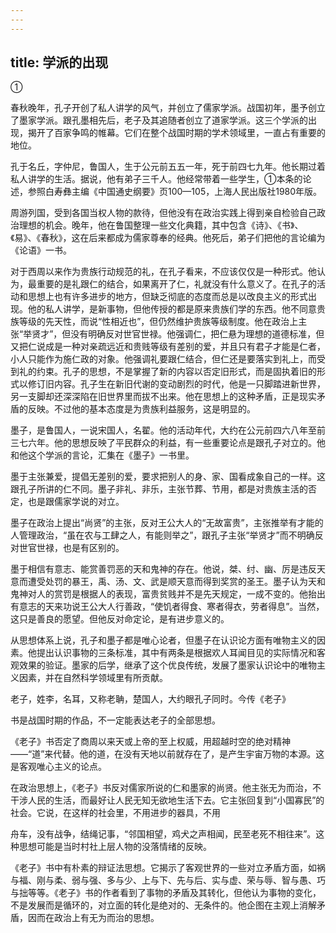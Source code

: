 ```yaml
---
---
---
```

title: 学派的出现
---




①

春秋晚年，孔子开创了私人讲学的风气，并创立了儒家学派。战国初年，墨予创立了墨家学派。跟孔墨相先后，老子及其追随者创立了道家学派。这三个学派的出现，揭开了百家争鸣的帷幕。它们在整个战国时期的学术领域里，一直占有重要的地位。

孔于名丘，字仲尼，鲁国人，生于公元前五五一年，死于前四七九年。他长期过着私人讲学的生活。据说，他有弟子三千人。他经常带着一些学生，①本条的论述，参照白寿彝主编《中国通史纲要》页100—105，上海人民出版社1980年版。

周游列国，受到各国当权人物的款待，但他没有在政治实践上得到亲自检验自己政治理想的机会。晚年，他在鲁国整理一些文化典籍，其中包含《诗》、《书》、《易》、《春秋》，这在后来都成为儒家尊奉的经典。他死后，弟子们把他的言论编为《论语》一书。

对于西周以来作为贵族行动规范的礼，在孔子看来，不应该仅仅是一种形式。他认为，最重要的是礼跟仁的结合，如果离开了仁，礼就没有什么意义了。在孔子的活动和思想上也有许多进步的地方，但缺乏彻底的态度而总是以改良主义的形式出现。他的私人讲学，是新事物，但他传授的都是原来贵族们学的东西。他不同意贵族等级的先天性，而说“性相近也”，但仍然维护贵族等级制度。他在政治上主张“举贤才”，但没有明确反对世官世禄。他强调仁，把仁悬为理想的道德标准，但又把仁说成是一种对亲疏远近和贵贱等级有差别的爱，并且只有君子才能是仁者，小人只能作为施仁政的对象。他强调礼要跟仁结合，但仁还是要落实到礼上，而受到礼的约束。孔子的思想，不是掌握了新的内容以否定旧形式，而是固执着旧的形式以修订旧内容。孔子生在新旧代谢的变动剧烈的时代，他是一只脚踏进新世界，另一支脚却还深深陷在旧世界里而拔不出来。他在思想上的这种矛盾，正是现实矛盾的反映。不过他的基本态度是为贵族利益服务，这是明显的。

墨子，是鲁国人，一说宋国人，名翟。他的活动年代，大约在公元前四六八年至前三七六年。他的思想反映了平民群众的利益，有一些重要论点是跟孔子对立的。他和他这个学派的言论，汇集在《墨子》一书里。

墨于主张兼爱，提倡无差别的爱，要求把别人的身、家、国看成象自己的一样。这跟孔子所讲的仁不同。墨子非礼、非乐，主张节葬、节用，都是对贵族主活的否定，也是跟儒家学说的对立。

墨子在政治上提出“尚贤”的主张，反对王公大人的“无故富贵”，主张推举有才能的人管理政治，“虽在农与工肆之人，有能则举之”，跟孔子主张“举贤才”而不明确反对世官世禄，也是有区别的。

墨于相信有意志、能赏善罚恶的天和鬼神的存在。他说，桀、纣、幽、厉是违反天意而遭受处罚的暴王，禹、汤、文、武是顺天意而得到奖赏的圣王。墨子认为天和鬼神对人的赏罚是根据人的表现，富贵贫贱并不是先天规定，一成不变的。他抬出有意志的天来功说王公大人行善政，“使饥者得食、寒者得衣，劳者得息”。当然，这只是善良的愿望。但他反对命定论，是有进步意义的。

从思想体系上说，孔子和墨子都是唯心论者，但墨子在认识论方面有唯物主义的因素。他提出认识事物的三条标准，其中有两条是根据欢人耳闻目见的实际情况和客观效果的验证。墨家的后学，继承了这个优良传统，发展了墨家认识论中的唯物主义因素，并在自然科学领域里有所贡献。

老子，姓李，名耳，又称老聃，楚国人，大约眼孔子同时。今传《老子》

书是战国时期的作品，不一定能表达老子的全部思想。

《老子》书否定了商周以来天或上帝的至上权威，用超越时空的绝对精神——“道”来代替。他的道，在没有天地以前就存在了，是产生宇宙万物的本源。这是客观唯心主义的论点。

在政治思想上，《老子》书反对儒家所说的仁和墨家的尚贤。他主张无为而治，不干涉人民的生活，而最好让人民无知无欲地生活下去。它主张回复到“小国寡民”的社会。它说，在这样的社会里，不用进步的器具，不用

舟车，没有战争，结绳记事，“邻国相望，鸡犬之声相闻，民至老死不相往来”。这种思想可能是当时村社上层人物的没落情绪的反映。

《老子》书中有朴素的辩证法思想。它揭示了客观世界的一些对立矛盾方面，如祸与福、刚与柔、弱与强、多与少、上与下、先与后、实与虚、荣与辱、智与愚、巧与拙等等。《老子》书的作者看到了事物的矛盾及其转化，但他认为事物的变化，不是发展而是循环的，对立面的转化是绝对的、无条件的。他企图在主观上消解矛盾，因而在政治上有无为而治的思想。